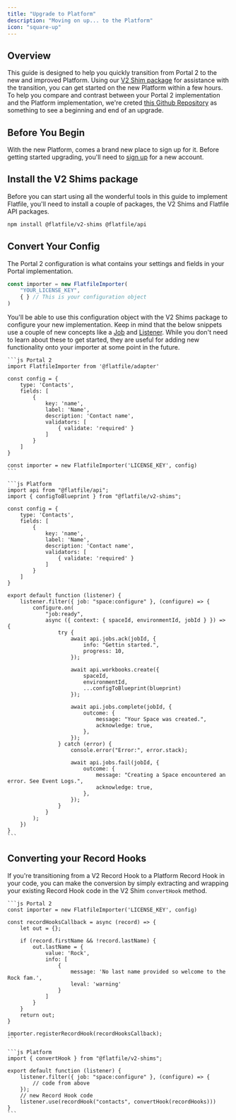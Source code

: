 ```yaml
---
title: "Upgrade to Platform"
description: "Moving on up... to the Platform"
icon: "square-up"
---
```


## Overview

This guide is designed to help you quickly transition from Portal 2 to the new and improved Platform. Using our [V2 Shim package](https://www.npmjs.com/package/@flatfile/v2-shims) for assistance with the transition, you can get started on the new Platform within a few hours. To help you compare and contrast between your Portal 2 implementation and the Platform implementation, we're creted [this Github Repository](https://github.com/FlatFilers/Upgrade-Portal) as something to see a beginning and end of an upgrade.

## Before You Begin

With the new Platform, comes a brand new place to sign up for it. Before getting started upgrading, you'll need to [sign up](https://platform.flatfile.com) for a new account.

## Install the V2 Shims package

Before you can start using all the wonderful tools in this guide to implement Flatfile, you'll need to install a couple of packages, the V2 Shims and Flatfile API packages.

```bash
npm install @flatfile/v2-shims @flatfile/api
```

## Convert Your Config

The Portal 2 configuration is what contains your settings and fields in your Portal implementation.

```js
const importer = new FlatfileImporter(
    "YOUR_LICENSE_KEY",
    { } // This is your configuration object
)
```

You'll be able to use this configuration object with the V2 Shims package to configure your new implementation. Keep in mind that the below snippets use a couple of new concepts like a [Job](/concepts/jobs) and [Listener](/quickstart/meet-the-listener). While you don't need to learn about these to get started, they are useful for adding new functionality onto your importer at some point in the future.

<CodeGroup>

    ```js Portal 2
    import FlatfileImporter from '@flatfile/adapter'

    const config = {
        type: 'Contacts',
        fields: [
            {
                key: 'name',
                label: 'Name',
                description: 'Contact name',
                validators: [
                    { validate: 'required' }
                ]
            }
        ]
    }

    const importer = new FlatfileImporter('LICENSE_KEY', config)
    ```

    ```js Platform
    import api from "@flatfile/api";
    import { configToBlueprint } from "@flatfile/v2-shims";

    const config = {
        type: 'Contacts',
        fields: [
            {
                key: 'name',
                label: 'Name',
                description: 'Contact name',
                validators: [
                    { validate: 'required' }
                ]
            }
        ]
    }

    export default function (listener) {
        listener.filter({ job: "space:configure" }, (configure) => {
            configure.on(
                "job:ready",
                async ({ context: { spaceId, environmentId, jobId } }) => {
                    try {
                        await api.jobs.ack(jobId, {
                            info: "Gettin started.",
                            progress: 10,
                        });

                        await api.workbooks.create({
                            spaceId,
                            environmentId,
                            ...configToBlueprint(blueprint)
                        });

                        await api.jobs.complete(jobId, {
                            outcome: {
                                message: "Your Space was created.",
                                acknowledge: true,
                            },
                        });
                    } catch (error) {
                        console.error("Error:", error.stack);

                        await api.jobs.fail(jobId, {
                            outcome: {
                                message: "Creating a Space encountered an error. See Event Logs.",
                                acknowledge: true,
                            },
                        });
                    }
                }
            );
        })
    }
    ```

</CodeGroup>

## Converting your Record Hooks

If you're transitioning from a V2 Record Hook to a Platform Record Hook in your code, you can make the conversion by simply extracting and wrapping your existing Record Hook code in the V2 Shim `convertHook` method.

<CodeGroup>

    ```js Portal 2
    const importer = new FlatfileImporter('LICENSE_KEY', config)

    const recordHooksCallback = async (record) => {
        let out = {};

        if (record.firstName && !record.lastName) {
            out.lastName = {
                value: 'Rock',
                info: [
                    {
                        message: 'No last name provided so welcome to the Rock fam.',
                        leval: 'warning'
                    }
                ]
            }
        }
        return out;
    }

    importer.registerRecordHook(recordHooksCallback);
    ```

    ```js Platform
    import { convertHook } from "@flatfile/v2-shims";

    export default function (listener) {
        listener.filter({ job: "space:configure" }, (configure) => {
            // code from above
        });
        // new Record Hook code
        listener.use(recordHook("contacts", convertHook(recordHooks)))
    }
    ```

</CodeGroup>
